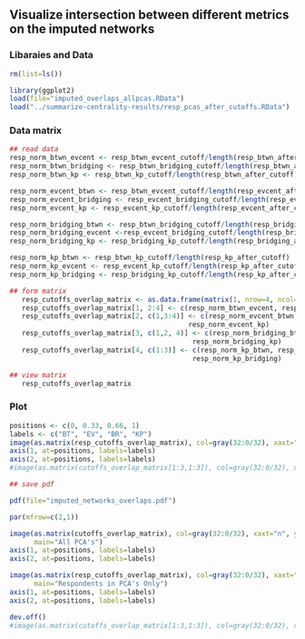 ## Visualize intersection between different metrics on the imputed networks

### Libaraies and Data
```r

rm(list=ls())

library(ggplot2)
load(file="imputed_overlaps_allpcas.RData")
load("../summarize-centrality-results/resp_pcas_after_cutoffs.RData")
```

### Data matrix
```r
## read data
resp_norm_btwn_evcent <- resp_btwn_evcent_cutoff/length(resp_btwn_after_cutoff)
resp_norm_btwn_bridging <- resp_btwn_bridging_cutoff/length(resp_btwn_after_cutoff)
resp_norm_btwn_kp <- resp_btwn_kp_cutoff/length(resp_btwn_after_cutoff)

resp_norm_evcent_btwn <- resp_btwn_evcent_cutoff/length(resp_evcent_after_cutoff)
resp_norm_evcent_bridging <- resp_evcent_bridging_cutoff/length(resp_evcent_after_cutoff)
resp_norm_evcent_kp <- resp_evcent_kp_cutoff/length(resp_evcent_after_cutoff)

resp_norm_bridging_btwn <- resp_btwn_bridging_cutoff/length(resp_bridging_after_cutoff)
resp_norm_bridging_evcent <-resp_evcent_bridging_cutoff/length(resp_bridging_after_cutoff)
resp_norm_bridging_kp <- resp_bridging_kp_cutoff/length(resp_bridging_after_cutoff)

resp_norm_kp_btwn <- resp_btwn_kp_cutoff/length(resp_kp_after_cutoff)
resp_norm_kp_evcent <- resp_evcent_kp_cutoff/length(resp_kp_after_cutoff)
resp_norm_kp_bridging <- resp_bridging_kp_cutoff/length(resp_kp_after_cutoff)

## form matrix
   resp_cutoffs_overlap_matrix <- as.data.frame(matrix(1, nrow=4, ncol=4))
   resp_cutoffs_overlap_matrix[1, 2:4] <- c(resp_norm_btwn_evcent, resp_norm_btwn_bridging, resp_norm_btwn_kp)
   resp_cutoffs_overlap_matrix[2, c(1,3:4)] <- c(resp_norm_evcent_btwn, resp_norm_evcent_bridging, 
                                            resp_norm_evcent_kp)
   resp_cutoffs_overlap_matrix[3, c(1,2, 4)] <- c(resp_norm_bridging_btwn, resp_norm_bridging_evcent,
                                             resp_norm_bridging_kp)
   resp_cutoffs_overlap_matrix[4, c(1:3)] <- c(resp_norm_kp_btwn, resp_norm_kp_evcent,
                                             resp_norm_kp_bridging)

## view matrix
   resp_cutoffs_overlap_matrix
```

### Plot
```r
positions <- c(0, 0.33, 0.66, 1)
labels <- c("BT", "EV", "BR", "KP")
image(as.matrix(resp_cutoffs_overlap_matrix), col=gray(32:0/32), xaxt="n", yaxt="n")
axis(1, at=positions, labels=labels)
axis(2, at=positions, labels=labels)
#image(as.matrix(cutoffs_overlap_matrix[1:3,1:3]), col=gray(32:0/32), xaxt="n", yaxt="n")
```

```r
## save pdf

pdf(file="imputed_networks_overlaps.pdf")

par(mfrow=c(2,1))

image(as.matrix(cutoffs_overlap_matrix), col=gray(32:0/32), xaxt="n", yaxt="n", 
      main="All PCA's")
axis(1, at=positions, labels=labels)
axis(2, at=positions, labels=labels)

image(as.matrix(resp_cutoffs_overlap_matrix), col=gray(32:0/32), xaxt="n", yaxt="n",
      main="Respondents in PCA's Only")
axis(1, at=positions, labels=labels)
axis(2, at=positions, labels=labels)

dev.off()
#image(as.matrix(cutoffs_overlap_matrix[1:3,1:3]), col=gray(32:0/32), xaxt="n", yaxt="n")
```